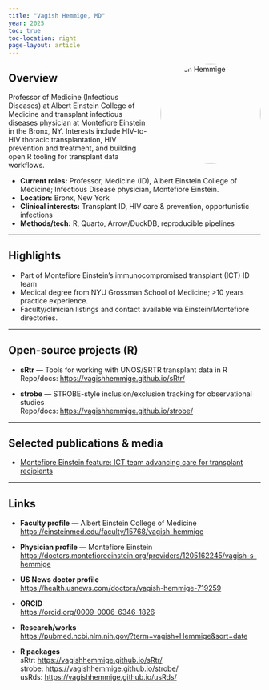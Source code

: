 ```yaml
---
title: "Vagish Hemmige, MD"
year: 2025
toc: true
toc-location: right
page-layout: article
---
```


<img src="images/headshot.jpg" alt="Vagish Hemmige" style="width:200px;border-radius:50%;float:right;margin:0 0 1rem 1rem;" />

## Overview

Professor of Medicine (Infectious Diseases) at Albert Einstein College of Medicine and transplant infectious diseases physician at Montefiore Einstein in the Bronx, NY. Interests include HIV-to-HIV thoracic transplantation, HIV prevention and treatment, and building open R tooling for transplant data workflows.

- **Current roles:** Professor, Medicine (ID), Albert Einstein College of Medicine; Infectious Disease physician, Montefiore Einstein.  
- **Location:** Bronx, New York  
- **Clinical interests:** Transplant ID, HIV care & prevention, opportunistic infections  
- **Methods/tech:** R, Quarto, Arrow/DuckDB, reproducible pipelines

---

## Highlights

- Part of Montefiore Einstein’s immunocompromised transplant (ICT) ID team  
- Medical degree from NYU Grossman School of Medicine; >10 years practice experience.  
- Faculty/clinician listings and contact available via Einstein/Montefiore directories.

---

## Open-source projects (R)

- **sRtr** — Tools for working with UNOS/SRTR transplant data in R  
  Repo/docs: <https://vagishhemmige.github.io/sRtr/>

- **strobe** — STROBE-style inclusion/exclusion tracking for observational studies  
  Repo/docs: <https://vagishhemmige.github.io/strobe/>

---

## Selected publications & media

- [Montefiore Einstein feature: ICT team advancing care for transplant recipients](https://montefioreeinstein.org/news/2024/10/03/how-8-physician-team-infectious-disease-experts-helps-transplant-patients-thrive)

---

## Links

- **Faculty profile** — Albert Einstein College of Medicine  
  <https://einsteinmed.edu/faculty/15768/vagish-hemmige>

- **Physician profile** — Montefiore Einstein  
  <https://doctors.montefioreeinstein.org/providers/1205162245/vagish-s-hemmige>

- **US News doctor profile**  
  <https://health.usnews.com/doctors/vagish-hemmige-719259>

- **ORCID**  
  <https://orcid.org/0009-0006-6346-1826>

- **Research/works**  
  <https://pubmed.ncbi.nlm.nih.gov/?term=vagish+Hemmige&sort=date>
  
- **R packages**  
  sRtr: <https://vagishhemmige.github.io/sRtr/>  
  strobe: <https://vagishhemmige.github.io/strobe/>  
  usRds: <https://vagishhemmige.github.io/usRds/>
